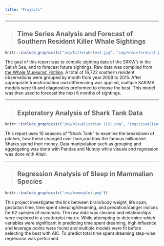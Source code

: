 ```yaml
---
title: "Projects"
---
```


***

> ## Time Series Analysis and Forecast of Southern Resident Killer Whale Sightings
```r
knitr::include_graphics(c("img/killerwhales3.jpg", "img/whaleforecast.png"))
``` 

The goal of this report was to compile sighting data of the SRKW's in the Salish Sea, and to forecast future sightings. Raw data was compiled from [the Whale Museums' Hotline](https://hotline.whalemuseum.org/). A total of 16,722 southern resident observations were grouped by month from year 2008 to 2015. After appropriate transformation and differencing was applied, multiple SARIMA  models were fit and diagnostics preformed to choose the best. This model was then used to forecast the next 6 months of sightings.

***

> ## Exploratory Analysis of Shark Tank Data
```r
knitr::include_graphics(c("img/visualization (12).png", "img/visualization (10).png"))
```

This report uses 10 seasons of “Shark Tank” to examine the breakdown of pitches, how these changed over time,and how the famous millionaire Sharks spend their money. Data manipulation such as grouping and aggregating was done with Pandas and Numpy while visuals and regression was done with Altair. 

***

> ## Regression Analysis of Sleep in Mammalian Species
```r
knitr::include_graphics(c("img/mammaplot.png"))
```

This project investigates the link between brain/body weight, life span, gestation time, time spent sleeping/dreaming, and predation/danger indices for 62 species of mammals. The raw data was cleaned and relationships were explored in a scatterplot matrix. While attempting to determine which variables were significant in predicting time spent dreaming, high influence and leverage points were found and multiple models were fit before selecting the best with AIC. To predict total time spent dreaming step-wise regression was preformed.